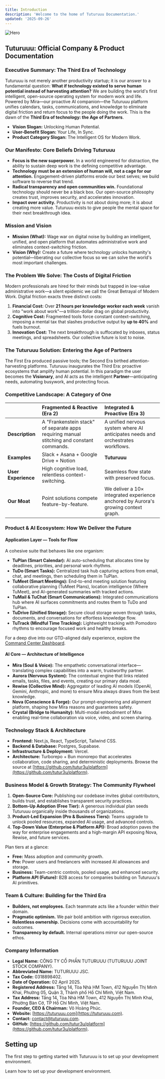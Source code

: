 ```yaml
---
title: Introduction
description: 'Welcome to the home of Tuturuuu Documentation.'
updated: '2025-09-26'
---
```


<img src="/images/hero.png" alt="Hero" />

## Tuturuuu: Official Company & Product Documentation

### Executive Summary: The Third Era of Technology

Tuturuuu is not merely another productivity startup; it is our answer to a fundamental question: **What if technology existed to serve human potential instead of harvesting attention?** We are building the world's first intelligent, open-source operating system for modern work and life. Powered by Mira—our proactive AI companion—the Tuturuuu platform unifies calendars, tasks, communications, and knowledge to eliminate digital friction and return focus to the people doing the work. This is the dawn of the **Third Era of technology: the Age of Partners**.

- **Vision Slogan:** Unlocking Human Potential.
- **User-Benefit Slogan:** Your Life, In Sync.
- **Product Category Slogan:** The Intelligent OS for Modern Work.

### Our Manifesto: Core Beliefs Driving Tuturuuu

- **Focus is the new superpower.** In a world engineered for distraction, the ability to sustain deep work is the defining competitive advantage.
- **Technology must be an extension of human will, not a cage for our attention.** Engagement-driven platforms erode our best selves; we build software to reverse that trend.
- **Radical transparency and open communities win.** Foundational technology should never be a black box. Our open-source philosophy creates trust, improves security, and accelerates innovation.
- **Impact over activity.** Productivity is not about doing more; it is about creating more value. Tuturuuu exists to give people the mental space for their next breakthrough idea.

### Mission and Vision

- **Mission (What):** Wage war on digital noise by building an intelligent, unified, and open platform that automates administrative work and eliminates context-switching friction.
- **Vision (Why):** Create a future where technology unlocks humanity's potential—liberating our collective focus so we can solve the world's most important challenges.

### The Problem We Solve: The Costs of Digital Friction

Modern professionals are hired for their minds but trapped in low-value administrative work—a silent epidemic we call the Great Betrayal of Modern Work. Digital friction exacts three distinct costs:

1. **Financial Cost:** Over **21 hours per knowledge worker each week** vanish into "work about work"—a trillion-dollar drag on global productivity.
2. **Cognitive Cost:** Fragmented tools force constant context-switching, imposing a mental tax that slashes productive output by **up to 40%** and fuels burnout.
3. **Innovation Cost:** The next breakthrough is suffocated by inboxes, status meetings, and spreadsheets. Our collective future is lost to noise.

### The Tuturuuu Solution: Entering the Age of Partners

The First Era produced passive tools; the Second Era birthed attention-harvesting platforms. Tuturuuu inaugurates the Third Era: proactive ecosystems that amplify human potential. In this paradigm the user becomes the **Visionary**, and AI acts as the intelligent **Partner**—anticipating needs, automating busywork, and protecting focus.

### Competitive Landscape: A Category of One

|  | **Fragmented & Reactive (Era 2)** | **Integrated & Proactive (Era 3)** |
| :-- | :-- | :-- |
| **Description** | A "Frankenstein stack" of separate apps requiring manual stitching and constant commands. | A unified nervous system where AI anticipates needs and orchestrates workflows. |
| **Examples** | Slack + Asana + Google Drive + Notion | **Tuturuuu** |
| **User Experience** | High cognitive load, relentless context-switching. | Seamless flow state with preserved focus. |
| **Our Moat** | Point solutions compete feature-by-feature. | We deliver a 10× integrated experience anchored by Aurora's growing context graph. |

### Product & AI Ecosystem: How We Deliver the Future

#### Application Layer — Tools for Flow

A cohesive suite that behaves like one organism:

- **TuPlan (Smart Calendar):** AI auto-scheduling that allocates time by deadlines, priorities, and personal work rhythms.
- **TuDo (Smart Tasks):** Centralized task hub capturing actions from email, chat, and meetings, then scheduling them in TuPlan.
- **TuMeet (Smart Meetings):** End-to-end meeting solution featuring collaborative planning (TuMeet Plans), location intelligence (Where TuMeet), and AI-generated summaries with tracked actions.
- **TuMail & TuChat (Smart Communications):** Integrated communications hub where AI surfaces commitments and routes them to TuDo and TuPlan.
- **TuDrive (Unified Storage):** Secure cloud storage woven through tasks, documents, and conversations for effortless knowledge flow.
- **TuTrack (Mindful Time Tracking):** Lightweight tracking with Pomodoro rhythms to encourage focused work and healthy breaks.

For a deep dive into our GTD-aligned daily experience, explore the [Command Center Dashboard](/features/command-center-dashboard).

#### AI Core — Architecture of Intelligence

- **Mira (Soul & Voice):** The empathetic conversational interface—translating complex capabilities into a warm, trustworthy partner.
- **Aurora (Nervous System):** The contextual engine that links related emails, tasks, files, and events, creating our primary data moat.
- **Rewise (Collective Mind):** Aggregator of leading AI models (OpenAI, Gemini, Anthropic, and more) to ensure Mira always draws from the best knowledge.
- **Nova (Conscience & Forge):** Our prompt-engineering and alignment platform, shaping how Mira reasons and guarantees safety.
- **Crystal (Bridge to Humanity):** Multi-modal embodiment of Mira enabling real-time collaboration via voice, video, and screen sharing.

### Technology Stack & Architecture

- **Frontend:** Next.js, React, TypeScript, Tailwind CSS.
- **Backend & Database:** Postgres, Supabase.
- **Infrastructure & Deployment:** Vercel.
- **Architecture:** Turborepo + Bun monorepo that accelerates collaboration, code sharing, and deterministic deployments. Browse the source at [https://github.com/tutur3u/platform](https://github.com/tutur3u/platform).

### Business Model & Growth Strategy: The Community Flywheel

1. **Open-Source Core:** Publishing our codebase invites global contributors, builds trust, and establishes transparent security practices.
2. **Bottom-Up Adoption (Free Tier):** A generous individual plan seeds Tuturuuu organically inside thousands of organizations.
3. **Product-Led Expansion (Pro & Business Tiers):** Teams upgrade to unlock pooled resources, expanded AI usage, and advanced controls.
4. **Top-Down Value (Enterprise & Platform API):** Broad adoption paves the way for enterprise engagements and a high-margin API exposing Nova, Rewise, and future services.

Plan tiers at a glance:

- **Free:** Mass adoption and community growth.
- **Pro:** Power users and freelancers with increased AI allowances and storage.
- **Business:** Team-centric controls, pooled usage, and enhanced security.
- **Platform API (Future):** B2B access for companies building on Tuturuuu's AI primitives.

### Team & Culture: Building for the Third Era

- **Builders, not employees.** Each teammate acts like a founder within their domain.
- **Pragmatic optimism.** We pair bold ambition with rigorous execution.
- **Relentless ownership.** Decisions come with accountability for outcomes.
- **Transparency by default.** Internal operations mirror our open-source ethos.

### Company Information

- **Legal Name:** CÔNG TY CỔ PHẦN TUTURUUU (TUTURUUU JOINT STOCK COMPANY).
- **Abbreviated Name:** TUTURUUU JSC.
- **Tax Code:** 0318898402.
- **Date of Operation:** 02 April 2025.
- **Registered Address:** Tầng 14, Tòa Nhà HM Town, 412 Nguyễn Thị Minh Khai, Phường 05, Quận 3, Thành phố Hồ Chí Minh, Việt Nam.
- **Tax Address:** Tầng 14, Tòa Nhà HM Town, 412 Nguyễn Thị Minh Khai, Phường Bàn Cờ, TP Hồ Chí Minh, Việt Nam.
- **Founder, CEO & Chairman:** Võ Hoàng Phúc.
- **Website:** [https://tuturuuu.com](https://tuturuuu.com).
- **Contact:** [contact@tuturuuu.com](mailto:contact@tuturuuu.com).
- **GitHub:** [https://github.com/tutur3u/platform](https://github.com/tutur3u/platform).

## Setting up

The first step to getting started with Tuturuuu is to set up your development environment.

<CardGroup cols={1}>
  <Card title="Development Setup" icon="gear" href="/development">
    Learn how to set up your development environment.
  </Card>
</CardGroup>
